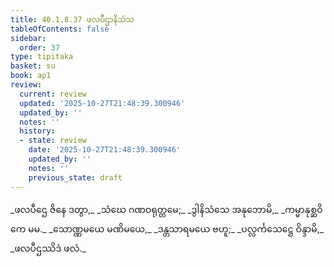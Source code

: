 ```yaml
---
title: 40.1.8.37 ဖလပီဌာနိသံသ
tableOfContents: false
sidebar:
  order: 37
type: tipitaka
basket: su
book: ap1
review:
  current: review
  updated: '2025-10-27T21:48:39.300946'
  updated_by: ''
  notes: ''
  history:
  - state: review
    date: '2025-10-27T21:48:39.300946'
    updated_by: ''
    notes: ''
    previous_state: draft
---
```



<ReviewStatus review={frontmatter.review} showDetails={true} />

<HypothesisAnnotation frontmatter={frontmatter} />

<DynamicBreadcrumb />

<Division number="187" book="ap1" e="ch" v="20" p="368">

<Paragraph number="4484" type="verses" book="ap1">
_ဖလပီဌေ ဇိနေ ဒတွာ,_  
_သံဃေ ဂဏဝရုတ္တမေ;_  
_ဒွါနိသံသေ အနုဘောမိ,_  
_ကမ္မာနုစ္ဆဝိကေ မမ._  

</Paragraph>

</Division>
<Division number="188" book="ap1" e="ch" v="20" p="368">

<Paragraph number="4485" type="verses" book="ap1">
_သောဏ္ဏမယေ မဏိမယေ,_  
_ဒန္တသာရမယေ ဗဟူ;_  
_ပလ္လင်္ကသေဋ္ဌေ ဝိန္ဒာမိ,_  
_ဖလပီဌဿိဒံ ဖလံ._
</Paragraph>
</Division>